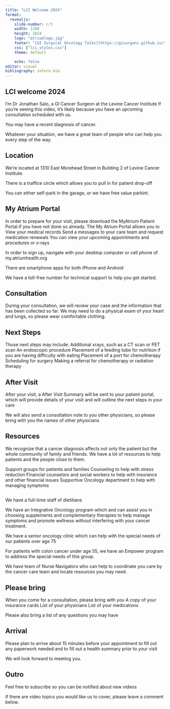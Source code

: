 ```yaml
---
title: "LCI Welcome 2024"
format: 
  revealjs:
    slide-number: c/t
    width: 1280
    height: 1024
    logo: "atriumlogo.jpg"
    footer: "[GI Surgical Oncology Talks](https://gisurgonc.github.io/talks/)"
    css: ["lci_styles.css"]
    theme: default

    echo: false
editor: visual
bibliography: zotero.bib
---
```


## LCI welcome 2024  {style="font-size: 1.5em; text-align: left"}

I'm Dr Jonathan Salo, a GI Cancer Surgeon at the Levine Cancer Institute
If you’re seeing this video, it’s likely
	because you have an upcoming consultation scheduled with us.

You may have a recent diagnosis of cancer.

Whatever your situation, we have a great team of people who can help you every step of the way.


## Location

We’re located at 1310 East Morehead Street  in Building 2 of Levine Cancer Institute.

There is a traffice circle which allows you to pull in for patient drop-off

You can either self-park in the garage, or we have free value parkint.

## My Atrium Portal

In order to prepare for your visit, please download the MyAtrium Patient Portal if you have not done so already.
The My Atrium Portal allows you to 
View your medical records
Send a messages to your care team and request medication renewals
You can view your upcoming appointments and procedures or x-rays


In order to sign up, navigate with your desktop computer or cell phone of my.atriumhealth.org

There are smartphone apps for both iPhone and Android

We have a toll-free number for technical support to help you get started.

## Consultation

During your consultation, we will review your case and the information that has been collected so far.
We may need to do a physical exam of your heart and lungs, so please wear comfortable clothing.

## Next Steps

Those next steps may include:
Additional xrays, such as a CT scan or PET scan
An endoscopic procedure
Placement of a feeding tube for nutrition if you are having difficulty with eating
Placement of a port for chemotherapy
Scheduling for surgery
Making a referral for chemotherapy or radiation therapy

## After Visit

After your visit, a After Visit Summary will be sent to your patient portal, which will provide details of your visit and will outline the next steps in your care

We will also send a consultation note to you other physicians, so please bring with you the names of other physicians

## Resources

We recognize that a cancer diagnosis affects not only the patient but the whole community of family and friends.  We have a lot of resources to help patients and the people close to them.

Support groups for patients and families
Counseling to help with stress reduction
Financial counselors and social workers to help with insurance and other financial issues
Supportive Oncology department to help with managing symptoms

## 

We have a full-time staff of dietitians

We have an Integrative Oncology program which and can assist you in choosing supplements and complementary therapies to help manage symptoms and promote wellness without interfering with your cancer treatment.

We have a senior oncology clinic which can help with the special needs of our patients over age 75

For patients with colon cancer under age 55, we have an Empower program to address the special needs of this group.

We have team of Nurse Navigators who can help to coordinate you care by the cancer care team and locate resources you may need. 

## Please bring

When you come for a consultation, please bring with you
A copy of your insurance cards
List of your physicians
List of your medications


Please also bring a list of any questions you may have

## Arrival

Please plan to arrive about 15 minutes before your appointment to fill out any paperwork needed and to fill out a health summary prior to your visit

We will look forward to meeting you.

## Outro

Feel free to subscribe so you can be notified about new videos

If there are video topics you would like us to cover, please leave a comment below.





